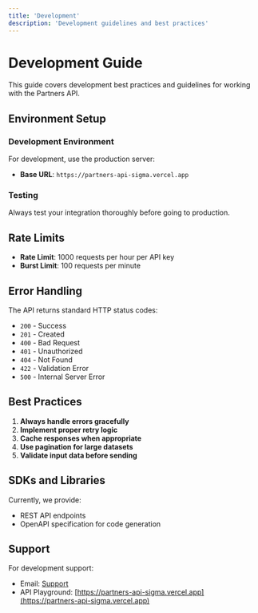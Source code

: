 ```yaml
---
title: 'Development'
description: 'Development guidelines and best practices'
---
```


# Development Guide

This guide covers development best practices and guidelines for working with the Partners API.

## Environment Setup

### Development Environment

For development, use the production server:
- **Base URL**: `https://partners-api-sigma.vercel.app`

### Testing

Always test your integration thoroughly before going to production.

## Rate Limits

- **Rate Limit**: 1000 requests per hour per API key
- **Burst Limit**: 100 requests per minute

## Error Handling

The API returns standard HTTP status codes:

- `200` - Success
- `201` - Created
- `400` - Bad Request
- `401` - Unauthorized
- `404` - Not Found
- `422` - Validation Error
- `500` - Internal Server Error

## Best Practices

1. **Always handle errors gracefully**
2. **Implement proper retry logic**
3. **Cache responses when appropriate**
4. **Use pagination for large datasets**
5. **Validate input data before sending**

## SDKs and Libraries

Currently, we provide:
- REST API endpoints
- OpenAPI specification for code generation

## Support

For development support:
- Email: [Support](mailto:hi@mintlify.com)
- API Playground: [https://partners-api-sigma.vercel.app](https://partners-api-sigma.vercel.app)

